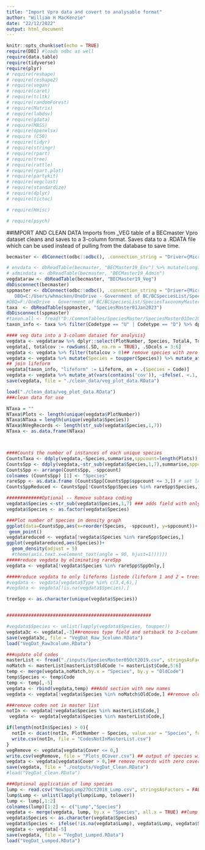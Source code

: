 ```yaml
---
title: "Import Vpro data and covert to analysable format"
author: "William H MacKenzie"
date: "22/12/2022"
output: html_document
---
```


```r
knitr::opts_chunk$set(echo = TRUE)
require(DBI) #loads odbc as well
require(data.table)
require(tidyverse)
require(plyr)
# require(reshape)
# require(reshape2)
# require(vegan)
# require(caret)
# require(tcltk)
# require(randomForest)
# require(Matrix)
# require(labdsv)
# require(gdata)
# require(MASS)
# require(openxlsx)
# require (C50)
# require(tidyr)
# require(stringr)
# require(rpart)
# require(tree)
# require(rattle)
# require(rpart.plot)
# require(partykit)
# require(vegclust)
# require(standardize)
# require(dplyr)
# require(tictoc)

# require(Hmisc)

# require(psych)

```

##IMPORT AND CLEAN DATA
Imports from _VEG table of a BECmaster Vpro dataset cleans and saves to a 3-column format.
Saves data to a .RDATA file which can be used instead of pulling from the database to save time.
 
```r

becmaster <- dbConnect(odbc::odbc(), .connection_string = "Driver={Microsoft Access Driver (*.mdb, *.accdb)}; DBQ=D:/BECMaster19/BECMaster19.accdb;")

# envdata <- dbReadTable(becmaster, "BECMaster19_Env") %>% mutate(Longitude = ifelse(Longitude<0, Longitude, 0-Longitude))
# admindata <- dbReadTable(becmaster, "BECMaster19_Admin")
vegdataraw <- dbReadTable(becmaster, "BECMaster19_Veg") 
dbDisconnect(becmaster)
sppmaster <- dbConnect(odbc::odbc(), .connection_string = "Driver={Microsoft Access Driver (*.mdb, *.accdb)}; 
   DBQ=C:/Users/whmacken/OneDrive - Government of BC/BCSpeciesList/SpeciesTaxonomyMaster.accdb;")                       
#DBQ=F:/OneDrive - Government of BC/BCSpeciesList/SpeciesTaxonomyMaster.accdb;")
taxa  <- dbReadTable(sppmaster, "SpeciesMaster01Jan2023")
dbDisconnect(sppmaster)
#taxon.all <- fread("D:/CommonTables/SpeciesMaster/SpeciesMaster01Dec2020.csv", header = T, stringsAsFactors = F, strip.white = T)
taxon_info <- taxa %>% filter(Codetype == "U" | Codetype == "D") %>% dplyr::select(-ID)%>% mutate(Species = Code)

#### veg data into a 3-column dataset for analysis}
vegdata <- vegdataraw %>% dplyr::select(PlotNumber, Species, TotalA, TotalB, Cover6, Cover7) %>% data.table
vegdata[, totalcov := rowSums(.SD, na.rm = TRUE), .SDcols = 3:6]
vegdata <- vegdata %>% filter(totalcov > 0)## remove species with zero cover
vegdata <- vegdata %>% mutate(Species = toupper(Species)) %>% mutate_at(vars(contains('cov')), ~ifelse(. <.1, .1, .))## converts lower case characters to upper and low values to 0.1
## join lifeform
vegdata[taxon_info, "lifeform" := Lifeform, on = .(Species = Code)]
vegdata <- vegdata %>% mutate_at(vars(contains('cov')), ~ifelse(. <.1, .1, .)) %>% dplyr::select(PlotNumber, Species, lifeform, totalcov) %>% filter(!is.na(lifeform))
save(vegdata, file = "./clean_data/veg_plot_data.RData")

```


```r
load("./clean_data/veg_plot_data.RData")
###clean data for use

NTaxa = ""
NTaxa$Plots <- length(unique(vegdata$PlotNumber))
NTaxa$NTaxa = length(unique(vegdata$Species))
NTaxa$NVegRecords <- length(str_sub(vegdata$Species,1,7))
NTaxa <- as.data.frame(NTaxa)



####Counts the number of instances of each unique species
CountsTaxa <- ddply(vegdata,~Species,summarise,sppcount=length(Plots))
CountsSpp <- ddply(vegdata,~str_sub(vegdata$Species,1,7),summarise,sppcount=length(unique(PlotNumber)))
CountsSpp <- arrange(CountsSpp, -sppcount)
colnames (CountsSpp) [1] <- "Species"
rareSpp <- as.data.frame (CountsSpp[CountsSpp$sppcount <= 3,]) # set level for rare species removal
CountsSppReduced <- CountsSpp[!CountsSpp$Species %in% rareSpp$Species,]

#############Optional -- Remove subtaxa coding
vegdata$Species <-str_sub(vegdata$Species,1,7) ### adds field with only species codes (no spp or varieties)
vegdata$Species <- as.factor(vegdata$Species)

###Plot number of species in density graph
ggplot(data=CountsSpp,aes(x=reorder(Species, -sppcount), y=sppcount))+
 geom_point()
vegdatareduced <- vegdata[!vegdata$Species %in% rareSpp$Species,]
ggplot(vegdatareduced,aes(Species))+
  geom_density(adjust = 5)
  #theme(axis.text.x=element_text(angle = 90, hjust=1))))))
#####reduce vegdata by eliminating rareSpp
vegdata <- vegdata[!vegdata$Species %in% rareSpp$SppOnly,]

#####reduce vegdata to only lifeforms listede (lifeform 1 and 2 = trees; 6 = grasses) only
#vegdata <- vegdata[vegdata$Type %in% c(3,4,6),]
#vegdata <- vegdata[!is.na(vegdata$Species),]

treeSpp <- as.character(unique(vegdata$Species))


#####################################################

#vegdata$Species <- unlist(lapply(vegdata$Species, toupper))
vegdata3c <- vegdata[,-3]##removes type field and setsback to 3-column format
save(vegdata3c, file = "VegDat_Raw_3column.RData")
load("VegDat_Raw3column.RData")

###update old codes
masterList <- fread("./inputs/SpeciesMaster05Oct2019.csv", stringsAsFactors = FALSE)
noMatch <- masterList[masterList$OldCode != masterList$Code,5:6]
temp <- merge(vegdata,noMatch,by.x = "Species", by.y = "OldCode")
temp$Species <- temp$Code
temp <- temp[,-5]
vegdata <- rbind(vegdata,temp) ###Add section with new names
vegdata <- vegdata[!vegdata$Species %in% noMatch$OldCode,] ##remove old codes

###remove codes not in master list
notIn <- vegdata[!vegdata$Species %in% masterList$Code,]
 vegdata <- vegdata[vegdata$Species %in% masterList$Code,]

if(length(notIn$Species) > 0){
  notIn <- dcast(notIn, PlotNumber ~ Species, value.var = "Species", fun.aggregate = length)
  write.csv(notIn, file = "CodesNotInMasterList.csv")
}
vegRemove <- vegdata[vegdata$Cover <= 0,] 
write.csv(vegRemove, file = "Plots_0Cover.csv") ## output of species with zero cover for review
vegdata <- vegdata[vegdata$Cover > 0,]## remove records with zero cover
save(vegdata, file = "./outputs/VegDat_Clean.RData")
#load("VegDat_Clean.RData")

###Optional application of lump species
lump <- read.csv("NewSppLump27Oct2018_Lump.csv", stringsAsFactors = FALSE)
lump$Lump <- unlist(lapply(lump$Lump, tolower))
lump <- lump[,1:2]
colnames(lump)[1:2] <- c("Lump","Species")
vegdata <- merge(vegdata, lump, by.x = "Species", all.x = TRUE) ##lump data
vegdata$Species <- as.character(vegdata$Species)
vegdata$Species <- ifelse(!is.na(vegdata$Lump), vegdata$Lump, vegdata$Species)
vegdata <- vegdata[-5]
save(vegdata, file = "VegDat_Lumped.RData")
load("VegDat_Lumped.RData")

```

